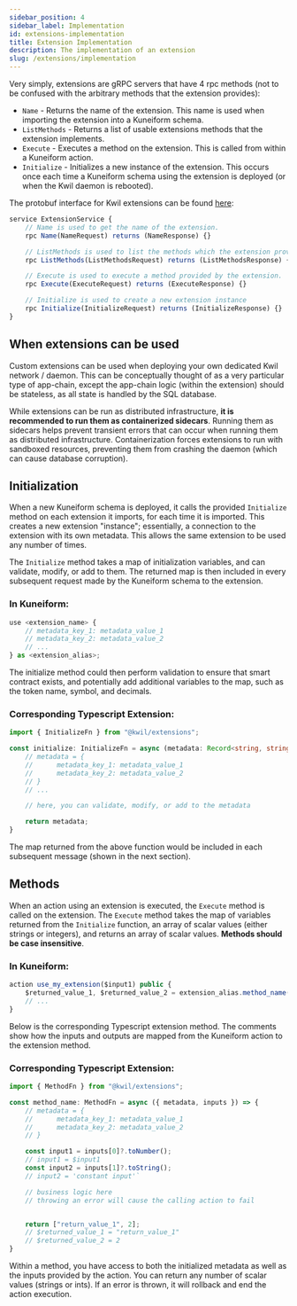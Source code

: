 ```yaml
---
sidebar_position: 4
sidebar_label: Implementation
id: extensions-implementation
title: Extension Implementation
description: The implementation of an extension
slug: /extensions/implementation
---
```


Very simply, extensions are gRPC servers that have 4 rpc methods (not to be confused with the arbitrary methods that the extension provides):

- `Name` - Returns the name of the extension.  This name is used when importing the extension into a Kuneiform schema.
- `ListMethods` - Returns a list of usable extensions methods that the extension implements.
- `Execute` - Executes a method on the extension.  This is called from within a Kuneiform action.
- `Initialize` - Initializes a new instance of the extension.  This occurs once each time a Kuneiform schema using the extension is deployed (or when the Kwil daemon is rebooted).

The protobuf interface for Kwil extensions can be found [here](<https://github.com/kwilteam/kwil-extensions/blob/main/proto/extension.proto>):

```javascript
service ExtensionService {
    // Name is used to get the name of the extension.
    rpc Name(NameRequest) returns (NameResponse) {}

    // ListMethods is used to list the methods which the extension provides.
    rpc ListMethods(ListMethodsRequest) returns (ListMethodsResponse) {}

    // Execute is used to execute a method provided by the extension.
    rpc Execute(ExecuteRequest) returns (ExecuteResponse) {}

    // Initialize is used to create a new extension instance
    rpc Initialize(InitializeRequest) returns (InitializeResponse) {}
}
```

## When extensions can be used

Custom extensions can be used when deploying your own dedicated Kwil network / daemon.  This can be conceptually thought of as a very particular type of app-chain,
except the app-chain logic (within the extension) should be stateless, as all state is handled by the SQL database.

While extensions can be run as distributed infrastructure, **it is recommended to run them as containerized sidecars**. Running them as sidecars helps prevent
transient errors that can occur when running them as distributed infrastructure.  Containerization forces extensions to run with sandboxed resources, preventing
them from crashing the daemon (which can cause database corruption).

## Initialization

When a new Kuneiform schema is deployed, it calls the provided `Initialize` method on each extension it imports, for each time it is imported.  This creates a
new extension "instance"; essentially, a connection to the extension with its own metadata.  This allows the same extension to be used any number of times.

The `Initialize` method takes a map of initialization variables, and can validate, modify, or add to them.  The returned map is then included in every subsequent
request made by the Kuneiform schema to the extension.

### In Kuneiform:

```typescript
use <extension_name> {
    // metadata_key_1: metadata_value_1
    // metadata_key_2: metadata_value_2
    // ...
} as <extension_alias>;
```

The initialize method could then perform validation to ensure that smart contract exists, and potentially add additional variables to the map, such as
the token name, symbol, and decimals.

### Corresponding Typescript Extension:

```typescript
import { InitializeFn } from "@kwil/extensions";

const initialize: InitializeFn = async (metadata: Record<string, string>): Promise<Record<string, string>> => {
    // metadata = {
    //      metadata_key_1: metadata_value_1
    //      metadata_key_2: metadata_value_2
    // }
    // ...

    // here, you can validate, modify, or add to the metadata

    return metadata;
}
```

The map returned from the above function would be included in each subsequent message (shown in the next section).

## Methods

When an action using an extension is executed, the `Execute` method is called on the extension.  The `Execute` method takes the map of variables returned from the `Initialize` function, an array of scalar values (either strings or integers), and returns an array of scalar values.
**Methods should be case insensitive**.

### In Kuneiform:

```typescript
action use_my_extension($input1) public {
    $returned_value_1, $returned_value_2 = extension_alias.method_name($input1, 'constant input');
    // ...
}
```

Below is the corresponding Typescript extension method.  The comments show how the inputs and outputs are mapped from the Kuneiform action to the extension method.

### Corresponding Typescript Extension:

```typescript
import { MethodFn } from "@kwil/extensions";

const method_name: MethodFn = async ({ metadata, inputs }) => {
    // metadata = {
    //      metadata_key_1: metadata_value_1
    //      metadata_key_2: metadata_value_2
    // }

    const input1 = inputs[0]?.toNumber();
    // input1 = $input1
    const input2 = inputs[1]?.toString();
    // input2 = 'constant input'`

    // business logic here
    // throwing an error will cause the calling action to fail


    return ["return_value_1", 2];
    // $returned_value_1 = "return_value_1"
    // $returned_value_2 = 2
}
```

Within a method, you have access to both the initialized metadata as well as the inputs provided by the action.  You can return any number
of scalar values (strings or ints).  If an error is thrown, it will rollback and end the action execution.

